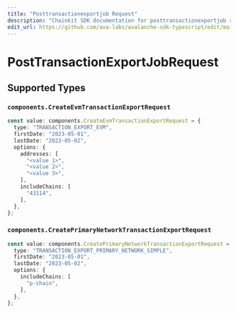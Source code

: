 ```yaml
---
title: "Posttransactionexportjob Request"
description: "Chainkit SDK documentation for posttransactionexportjob request"
edit_url: https://github.com/ava-labs/avalanche-sdk-typescript/edit/main/chainkit/docs/models/operations/posttransactionexportjobrequest.md
---
```


# PostTransactionExportJobRequest

## Supported Types

### `components.CreateEvmTransactionExportRequest`

```typescript
const value: components.CreateEvmTransactionExportRequest = {
  type: "TRANSACTION_EXPORT_EVM",
  firstDate: "2023-05-01",
  lastDate: "2023-05-02",
  options: {
    addresses: [
      "<value 1>",
      "<value 2>",
      "<value 3>",
    ],
    includeChains: [
      "43114",
    ],
  },
};
```

### `components.CreatePrimaryNetworkTransactionExportRequest`

```typescript
const value: components.CreatePrimaryNetworkTransactionExportRequest = {
  type: "TRANSACTION_EXPORT_PRIMARY_NETWORK_SIMPLE",
  firstDate: "2023-05-01",
  lastDate: "2023-05-02",
  options: {
    includeChains: [
      "p-chain",
    ],
  },
};
```